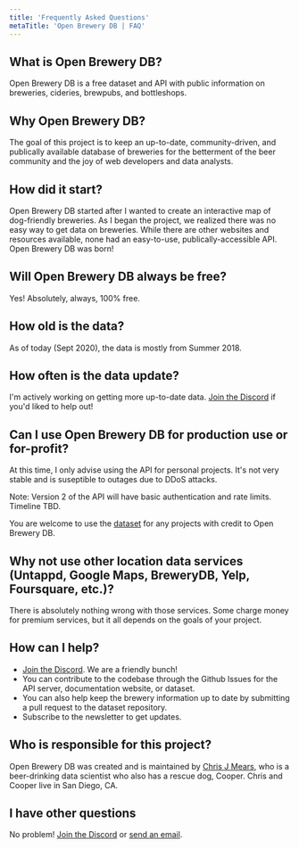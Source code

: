 ```yaml
---
title: 'Frequently Asked Questions'
metaTitle: 'Open Brewery DB | FAQ'
---
```


## What is Open Brewery DB?

Open Brewery DB is a free dataset and API with public information on breweries, cideries, brewpubs, and bottleshops.

## Why Open Brewery DB?

The goal of this project is to keep an up-to-date, community-driven, and publically available database of breweries for the betterment of the beer community and the joy of web developers and data analysts.

## How did it start?

Open Brewery DB started after I wanted to create an interactive map of dog-friendly breweries. As I began the project, we realized there was no easy way to get data on breweries. While there are other websites and resources available, none had an easy-to-use, publically-accessible API. Open Brewery DB was born!

## Will Open Brewery DB always be free?

Yes! Absolutely, always, 100% free.

## How old is the data?

As of today (Sept 2020), the data is mostly from Summer 2018. 

## How often is the data update?

I'm actively working on getting more up-to-date data. [Join the Discord](https://discord.gg/WMPB3VZ) if you'd liked to help out!

## Can I use Open Brewery DB for production use or for-profit?

At this time, I only advise using the API for personal projects. It's not very stable and is suseptible to outages due to DDoS attacks. 

Note: Version 2 of the API will have basic authentication and rate limits. Timeline TBD.

You are welcome to use the [dataset](https://github.com/openbrewerydb/openbrewerydb/) for any projects with credit to Open Brewery DB.

## Why not use other location data services (Untappd, Google Maps, BreweryDB, Yelp, Foursquare, etc.)?

There is absolutely nothing wrong with those services. Some charge money for premium services, but it all depends on the goals of your project.

## How can I help?

* [Join the Discord](https://discord.gg/WMPB3VZ). We are a friendly bunch!
* You can contribute to the codebase through the Github Issues for the API server, documentation website, or dataset.
* You can also help keep the brewery information up to date by submitting a pull request to the dataset repository.
* Subscribe to the newsletter to get updates.

## Who is responsible for this project?

Open Brewery DB was created and is maintained by [Chris J Mears](https://chrisjmears.com), who is a beer-drinking data scientist who also has a rescue dog, Cooper. Chris and Cooper live in San Diego, CA.

## I have other questions

No problem! [Join the Discord](https://discord.gg/WMPB3VZ) or [send an email](mailto:info@openbrewerydb.org).
